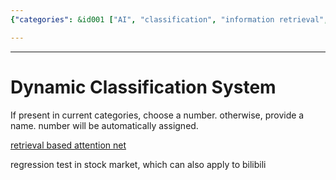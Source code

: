 ```yaml
---
{"categories": &id001 ["AI", "classification", "information retrieval", "stub"], "category": "Dynamic Classification Systems", "date": "2022-01-30 18:26:56", "description": "This article discusses a dynamic classification system that assigns numerical values to categories and employs a retrieval-based attention network, such as the RETRO model, for regression tests in fields like the stock market or platforms like bilibili. This innovative approach offers potential benefits in various industries by enabling more accurate predictions and analysis based on real-time data.", "tags": *id001, "title": "Dynamic Classification System"}

---
```


------

# Dynamic Classification System

If present in current categories, choose a number.
otherwise, provide a name. number will be automatically assigned.

[retrieval based attention net](https://github.com/lucidrains/RETRO-pytorch)

regression test in stock market, which can also apply to bilibili


